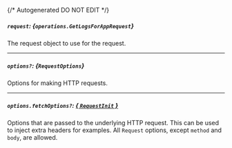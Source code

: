 {/* Autogenerated DO NOT EDIT  */}

##### `request`: *{`operations.GetLogsForAppRequest`}*
The request object to use for the request.

<Collapsible openLabel={Labels.showProperties} closeLabel={Labels.hideProperties}>
  <GetLogsForAppRequest />
</Collapsible>

---
##### `options?`: *{`RequestOptions`}*
Options for making HTTP requests.

---
##### `options.fetchOptions?`: [*{ `RequestInit` }*](https://developer.mozilla.org/en-US/docs/Web/API/Request/Request#options)
Options that are passed to the underlying HTTP request. This can be used to inject extra headers for examples. All `Request` options, except `method` and `body`, are allowed.

